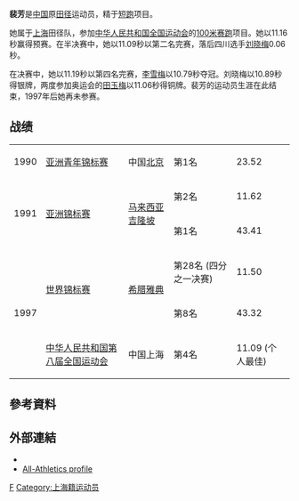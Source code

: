 {{Infobox sportsperson
| name                      = 裴芳
| image                     = 
| image_size                = 
| alt                       = 
| caption                   = 
| headercolor               = 
| textcolor                 = 
| real_name                 = 
| native_name               = 
| native_name_lang          = 
| romanizedname             = 
| english_name              = 
| birth_name                = 
| nickname                  = 
| nationality               = 
| national_team             = 
| ethnicity                 = 
| hometown                  = 
| citizenship               = 
| birth_date                = {{Birth date and age|year=1971|month=2|day=1}}
| birth_place               = 
| death_date                = 
| death_place               = 
| resting_place             = 
| resting_place_coordinates = 
| monuments                 = 
| residence                 = 
| education                 = 
| alma_mater                = 
| occupation                = 
| years_active              = 1990 -
| employer                  = 
| agent                     = 
| height                    = {{height|m=1.6}}
| weight                    = 
| spouse                    = 
| life_partner              = 
| other_interests           = 
| website                   = 
| module                    = 
| country                   = 
| sport                     = 田徑
| position                  = 
| shoots                    = 
| catches                   = 
| disability                = 
| disability_class          = 
| weight_class              = 
| weight_class_type         = 
| rank                      = 
| event                     = 短跑
| event_type                = 
| universityteam            = 
| collegeteam               = 
| league                    = 
| league_type               = 
| club                      = 
| team                      = 
| turnedpro                 = 
| turnedpro_type            = 
| partner                   = 
| former_partner            = 
| coach                     = 
| retired                   = 
| coaching                  = 
| module2                   = 
| worlds                    = 
{{ubl
|'''1997年世界田徑錦標賽'''：4×100公尺接力第八名
}}
| regionals                 = 
{{ubl
|'''1990年亞洲青年田徑錦標賽'''：200公尺第一名
|'''1991年亞洲田徑錦標賽'''：100公尺第二名
|'''1991年亞洲田徑錦標賽'''：4×100公尺接力第一名
}}
| nationals                 = 
{{ubl
|'''1991年中國全國田徑錦標賽女子組'''：100公尺第二名
|'''1991年中國全國田徑錦標賽女子組'''：200公尺第三名
|'''1992年中國全國田徑錦標賽女子組'''：100公尺第四名
|'''1992年中國全國田徑錦標賽女子組'''：200公尺第三名
|'''1997年中國全國運動會女子組'''：100公尺第四名
}}
| olympics                  = 
| paralympics               = 
| commonwealth              = 
| highestranking            = 
| pb                        = 
{{ubl
|'''100公尺'''：11.09秒（W：0.0） （1997年）
|'''200公尺'''：23.01秒（W：+0.9） （1993年）
}}
| medaltemplates            = 
{{MedalCountry|{{CHN-1949}}}}
{{MedalSport|女子田徑}}
{{MedalCompetition|亞洲青年田徑錦標賽}}
{{MedalGold|1990年中國北京市|200公尺}}
{{MedalCompetition|亞洲田徑錦標賽}}
{{MedalSilver|1991年馬來西亞吉隆坡|100公尺}}
{{MedalGold|1991年馬來西亞吉隆坡|4×100公尺接力}}
| show-medals               = 
| medaltemplates-title      = 
| module3                   = 
| updated                   = 2017年5月14日
}}
'''裴芳'''{{BD|1972年|2月1日|catIdx=P}}是[[中华人民共和国|中国]]原[[田径|田径]]运动员，精于[[短跑|短跑]]项目。

她属于[[上海|上海]]田径队，参加[[中华人民共和国全国运动会|中华人民共和国全国运动会]]的[[100米赛跑|100米赛跑]]项目。她以11.16秒赢得预赛。在半决赛中，她以11.09秒以第二名完赛，落后四川选手[[刘晓梅_(运动员)|刘晓梅]]0.06秒。

在决赛中，她以11.19秒以第四名完赛，[[李雪梅|李雪梅]]以10.79秒夺冠。刘晓梅以10.89秒得银牌，两度参加奥运会的[[田玉梅|田玉梅]]以11.06秒得铜牌。裴芳的运动员生涯在此结束，1997年后她再未参赛。

== 战绩 ==

{| {{AchievementTable}}
|-
|1990
|[[1990年亚洲青年锦标赛|亚洲青年锦标赛]]
|中国[[北京|北京]]
|bgcolor="gold" | 第1名
|23.52
|-
|rowspan=2|1991
|rowspan=2|[[1991年亚洲田径锦标赛|亚洲锦标赛]]
|rowspan=2|[[马来西亚|马来西亚]][[吉隆坡|吉隆坡]]
|bgcolor="silver"| 第2名
|11.62
|-
|bgcolor="gold" | 第1名
|43.41
|-
|rowspan="3"|1997
|rowspan="2"|[[1997年世界田径锦标赛|世界锦标赛]] 
|rowspan="2"|[[希腊|希腊]][[雅典|雅典]]
| 第28名 (四分之一决赛)
|11.50
|-
| 第8名
|43.32
|-
|[[中华人民共和国第八届全国运动会田径比赛|中华人民共和国第八届全国运动会]] 
|中国上海
|第4名
|11.09 (个人最佳)
|}

== 參考資料 ==
{{Reflist}}

== 外部連結 ==
*{{IAAF name|63363}}
*[http://www.all-athletics.com/node/112906 All-Athletics profile]{{Wayback|url=http://www.all-athletics.com/node/112906 |date=20160303230328 }}

{{authority control}}

{{DEFAULTSORT:P}}
[[Category:裴姓|F]]
[[Category:上海籍运动员|Category:上海籍运动员]]